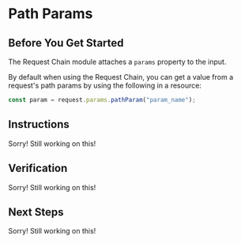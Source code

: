 # Path Params

## Before You Get Started

The Request Chain module attaches a `params` property to the input.

By default when using the Request Chain, you can get a value from a request's path params by using the following in a resource:

```typescript
const param = request.params.pathParam("param_name");
```

## Instructions

Sorry! Still working on this!
 
## Verification

Sorry! Still working on this!

## Next Steps

Sorry! Still working on this!